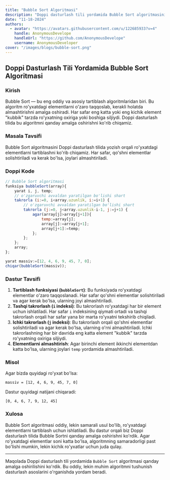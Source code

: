 ```yaml
---
title: "Bubble Sort Algoritmasi"
description: "Doppi dasturlash tili yordamida Bubble Sort algoritmasini amalga oshirish"
date: "11-18-2024"
authors:
  - avatar: "https://avatars.githubusercontent.com/u/122685933?v=4"
    handle: AnonymousDevelope
    handleUrl: "https://github.com/AnonymousDevelope"
    username: AnonymousDeveloper
cover: "/images/blogs/bubble-sort.png"
---
```


## Doppi Dasturlash Tili Yordamida Bubble Sort Algoritmasi

### Kirish

Bubble Sort — bu eng oddiy va asosiy tartiblash algoritmlaridan biri. Bu algoritm ro'yxatdagi elementlarni o'zaro taqqoslab, kerakli holatda almashtirishni amalga oshiradi. Har safar eng katta yoki eng kichik element "kubbik" tarzda ro'yxatning oxiriga yoki boshiga siljiydi. Doppi dasturlash tilida bu algoritmni qanday amalga oshirishni ko'rib chiqamiz.

### Masala Tavsifi

Bubble Sort algoritmasini Doppi dasturlash tilida yozish orqali ro'yxatdagi elementlarni tartiblashni ko'rib chiqamiz. Har safar, qo'shni elementlar solishtiriladi va kerak bo'lsa, joylari almashtiriladi.

### Doppi Kode

```js
// Bubble Sort algoritmasi
funksiya bubbleSort(array){
    yarat i, j, temp;
    // o'zgaruvchi avvaldan yaratilgan bo'lishi shart
    takrorla (i:=0, i<array.uzunlik, i:=i+1) {
        // o'zgaruvchi avvaldan yaratilgan bo'lishi shart
        takrorla (j:=0, j<array.uzunlik-i-1, j:=j+1) {
            agar(array[j]>array[j+1]){
                temp:=array[j];
                array[j]:=array[j+1];
                array[j+1]:=temp;
            };
        };
    };
    array;
};

yarat massiv:=[12, 4, 6, 9, 45, 7, 0];
chiqar(bubbleSort(massiv));
```

### Dastur Tavsifi

1. **Tartiblash funksiyasi (`bubbleSort`)**: Bu funksiyada ro'yxatdagi elementlar o'zaro taqqoslanadi. Har safar qo'shni elementlar solishtiriladi va agar kerak bo'lsa, ularning joyi almashtiriladi.
2. **Tashqi takrorlash (`i` indeksi)**: Bu takrorlash ro'yxatdagi har bir element uchun ishlatiladi. Har safar `i` indeksining qiymati ortadi va tashqi takrorlash orqali har safar yana bir marta ro'yxatni tekshirib chiqiladi.
3. **Ichki takrorlash (`j` indeksi)**: Bu takrorlash orqali qo'shni elementlar solishtiriladi va agar kerak bo'lsa, ularning o'rni almashtiriladi. Ichki takrorlashning har bir davrida eng katta element "kubbik" tarzda ro'yxatning oxiriga siljiydi.
4. **Elementlarni almashtirish**: Agar birinchi element ikkinchi elementdan katta bo'lsa, ularning joylari `temp` yordamida almashtiriladi.

### Misol

Agar bizda quyidagi ro'yxat bo'lsa:

```
massiv = [12, 4, 6, 9, 45, 7, 0]
```

Dastur quyidagi natijani chiqaradi:

```
[0, 4, 6, 7, 9, 12, 45]
```

### Xulosa

Bubble Sort algoritmasi oddiy, lekin samarali usul bo'lib, ro'yxatdagi elementlarni tartiblash uchun ishlatiladi. Bu dastur orqali biz Doppi dasturlash tilida Bubble Sortni qanday amalga oshirishni ko'rdik. Agar ro'yxatdagi elementlar soni katta bo'lsa, algoritmning samaradorligi past bo'lishi mumkin, lekin kichik ro'yxatlar uchun juda qulay.

---

Maqolada Doppi dasturlash tili yordamida `Bubble Sort` algoritmasi qanday amalga oshirilishini ko'rdik. Bu oddiy, lekin muhim algoritmni tushunish dasturlash asoslarini o'rganishda yordam beradi.